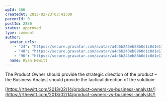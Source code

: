 ```yaml
---
wpId: 666
createdAt: 2013-02-23T03:41:00
parentId: 0
postId: 2830
status: approved
type: comment
author:
  avatar_urls:
    - "24": "https://secure.gravatar.com/avatar/a4d6b243eb88b0d1c0d1e1728feb149b?s=24&d=mm&r=g"
    - "48": "https://secure.gravatar.com/avatar/a4d6b243eb88b0d1c0d1e1728feb149b?s=48&d=mm&r=g"
    - "96": "https://secure.gravatar.com/avatar/a4d6b243eb88b0d1c0d1e1728feb149b?s=96&d=mm&r=g"
  name: Ryan Hewitt
---
```


The Product Owner should provide the strategic direction of the product – the Business Analyst should provide the tactical direction of the solutioin:

[https://rthewitt.com/2013/02/14/product-owners-vs-business-analysts/](https://rthewitt.com/2013/02/14/product-owners-vs-business-analysts/)